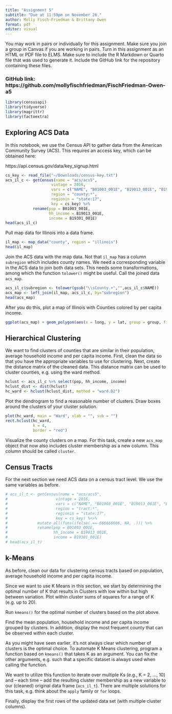 ```yaml
---
title: "Assignment 5"
subtitle: "Due at 11:59pm on November 26."
author: Molly Fisch-Friedman & Brittany Owen
format: pdf
editor: visual
---
```


You may work in pairs or individually for this assignment. Make sure you join a group in Canvas if you are working in pairs. Turn in this assignment as an HTML or PDF file to ELMS. Make sure to include the R Markdown or Quarto file that was used to generate it. Include the GitHub link for the repository containing these files.

### GitHub link: https://github.com/mollyfischfriedman/FischFriedman-Owen-a5

```r
library(censusapi)
library(tidyverse)
library(magrittr)
library(factoextra)
```

## Exploring ACS Data

In this notebook, we use the Census API to gather data from the American Community Survey (ACS). This requires an access key, which can be obtained here:

https://api.census.gov/data/key_signup.html

```r
cs_key <- read_file("~/Downloads/census-key.txt")
acs_il_c <- getCensus(name = "acs/acs5",
                    vintage = 2016,
                    vars = c("NAME", "B01003_001E", "B19013_001E", "B19301_001E"),
                    region = "county:*",
                    regionin = "state:17",
                    key = cs_key) %>%
            rename(pop = B01003_001E,
                   hh_income = B19013_001E,
                   income = B19301_001E)
head(acs_il_c)
```

Pull map data for Illinois into a data frame.

```r
il_map <- map_data("county", region = "illinois")
head(il_map)
```

Join the ACS data with the map data. Not that `il_map` has a column `subregion` which includes county names. We need a corresponding variable in the ACS data to join both data sets. This needs some transformations, among which the function `tolower()` might be useful. Call the joined data `acs_map`.

```r
acs_il_c$subregion <- tolower(gsub("\\sCounty.+","",acs_il_c$NAME))
acs_map <- left_join(il_map, acs_il_c, by="subregion")
head(acs_map)
```

After you do this, plot a map of Illinois with Counties colored by per capita income.

```r
ggplot(acs_map) + geom_polygon(aes(x = long, y = lat, group = group, fill = income))
```

## Hierarchical Clustering

We want to find clusters of counties that are similar in their population, average household income and per capita income. First, clean the data so that you have the appropriate variables to use for clustering. Next, create the distance matrix of the cleaned data. This distance matrix can be used to cluster counties, e.g. using the ward method.

```r
hclust <- acs_il_c %>% select(pop, hh_income, income)
hclust_dist <- dist(hclust)
hc_ward <- hclust(hclust_dist, method = "ward.D2")
```

Plot the dendrogram to find a reasonable number of clusters. Draw boxes around the clusters of your cluster solution.

```r
plot(hc_ward, main = "Ward", xlab = "", sub = "")
rect.hclust(hc_ward, 
            k = 4, 
            border = "red")
```

Visualize the county clusters on a map. For this task, create a new `acs_map` object that now also includes cluster membership as a new column. This column should be called `cluster`.

## Census Tracts

For the next section we need ACS data on a census tract level. We use the same variables as before.

```r
# acs_il_t <- getCensus(name = "acs/acs5",
#                     vintage = 2016, 
#                     vars = c("NAME", "B01003_001E", "B19013_001E", "B19301_001E"),
#                     region = "tract:*", 
#                     regionin = "state:17",
#                     key = cs_key) %<>%
#             mutate_all(funs(ifelse(.==-666666666, NA, .))) %>%
#             rename(pop = B01003_001E, 
#                    hh_income = B19013_001E, 
#                    income = B19301_001E)
# head(acs_il_t)
```

## k-Means

As before, clean our data for clustering census tracts based on population, average household income and per capita income.

Since we want to use K Means in this section, we start by determining the optimal number of K that results in Clusters with low within but high between variation. Plot within cluster sums of squares for a range of K (e.g. up to 20).

Run `kmeans()` for the optimal number of clusters based on the plot above.

Find the mean population, household income and per capita income grouped by clusters. In addition, display the most frequent county that can be observed within each cluster.

As you might have seen earlier, it's not always clear which number of clusters is the optimal choice. To automate K Means clustering, program a function based on `kmeans()` that takes K as an argument. You can fix the other arguments, e.g. such that a specific dataset is always used when calling the function.

We want to utilize this function to iterate over multiple Ks (e.g., K = 2, ..., 10) and -- each time -- add the resulting cluster membership as a new variable to our (cleaned) original data frame (`acs_il_t`). There are multiple solutions for this task, e.g. think about the `apply` family or `for` loops.

Finally, display the first rows of the updated data set (with multiple cluster columns).
